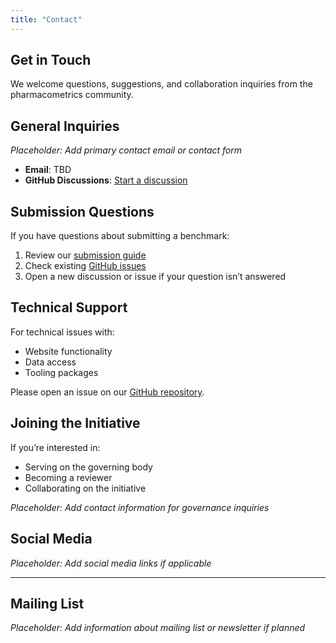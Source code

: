 ```yaml
---
title: "Contact"
---
```


## Get in Touch

We welcome questions, suggestions, and collaboration inquiries from the pharmacometrics community.

## General Inquiries

*Placeholder: Add primary contact email or contact form*

- **Email**: TBD
- **GitHub Discussions**: [Start a discussion](https://github.com/korsbo/pmx_benchmarks/discussions)

## Submission Questions

If you have questions about submitting a benchmark:

1. Review our [submission guide](submission-guide.qmd)
2. Check existing [GitHub issues](https://github.com/korsbo/pmx_benchmarks/issues)
3. Open a new discussion or issue if your question isn't answered

## Technical Support

For technical issues with:

- Website functionality
- Data access
- Tooling packages

Please open an issue on our [GitHub repository](https://github.com/korsbo/pmx_benchmarks/issues).

## Joining the Initiative

If you're interested in:

- Serving on the governing body
- Becoming a reviewer
- Collaborating on the initiative

*Placeholder: Add contact information for governance inquiries*

## Social Media

*Placeholder: Add social media links if applicable*

---

## Mailing List

*Placeholder: Add information about mailing list or newsletter if planned*
